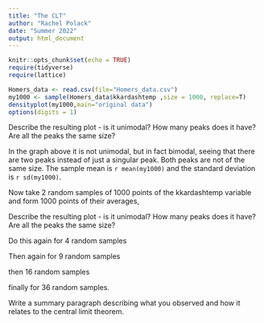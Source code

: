 ```yaml
---
title: "The CLT"
author: "Rachel Polack"
date: "Summer 2022"
output: html_document
---
```


```r
knitr::opts_chunk$set(echo = TRUE)
require(tidyverse)
require(lattice)
```

```r
Homers_data <- read.csv(file="Homers_data.csv")
my1000 <- sample(Homers_data$kkardashtemp ,size = 1000, replace=T)
densityplot(my1000,main="original data")
options(digits = 1)
```

Describe the resulting plot -  is it unimodal?  How many peaks does it have?  Are all the peaks the same size? 

In the graph above it is not unimodal, but in fact bimodal, seeing that there are two peaks instead of just a singular peak. Both peaks are not of the same size. The sample mean is `r mean(my1000)` and the standard deviation is `r sd(my1000)`. 

Now take 2 random samples of 1000 points of the kkardashtemp variable and form 1000 points of their averages,



Describe the resulting plot -  is it unimodal?  How many peaks does it have?  Are all the peaks the same size? 



Do this again for 4 random samples






Then again for 9 random samples




then 16 random samples


finally for 36 random samples.


Write a summary paragraph describing what you observed and how it relates to the central limit theorem.